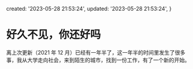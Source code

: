   created: '2023-05-28 21:53:24',
  updated: '2023-05-28 21:53:24',
}

# 好久不见，你还好吗

离上次更新（2021 年 12 月）已经有一年半了，这一年半的时间里发生了很多事，我从大学走向社会，来到陌生的城市，找到一份工作，有了一个新的开始。
